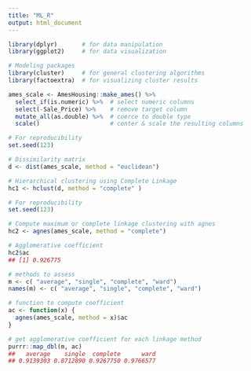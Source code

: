 ```yaml
---
title: "ML_R"
output: html_document
---
```


```r
library(dplyr)       # for data manipulation
library(ggplot2)     # for data visualization

# Modeling packages
library(cluster)     # for general clustering algorithms
library(factoextra)  # for visualizing cluster results
```

```r
ames_scale <- AmesHousing::make_ames() %>%
  select_if(is.numeric) %>%  # select numeric columns
  select(-Sale_Price) %>%    # remove target column
  mutate_all(as.double) %>%  # coerce to double type
  scale()                    # center & scale the resulting columns
```

```r
# For reproducibility
set.seed(123)

# Dissimilarity matrix
d <- dist(ames_scale, method = "euclidean")

# Hierarchical clustering using Complete Linkage
hc1 <- hclust(d, method = "complete" )

```

```r
# For reproducibility
set.seed(123)

# Compute maximum or complete linkage clustering with agnes
hc2 <- agnes(ames_scale, method = "complete")

# Agglomerative coefficient
hc2$ac
## [1] 0.926775

```

```r
# methods to assess
m <- c( "average", "single", "complete", "ward")
names(m) <- c( "average", "single", "complete", "ward")

# function to compute coefficient
ac <- function(x) {
  agnes(ames_scale, method = x)$ac
}

# get agglomerative coefficient for each linkage method
purrr::map_dbl(m, ac)
##   average    single  complete      ward 
## 0.9139303 0.8712890 0.9267750 0.9766577
```